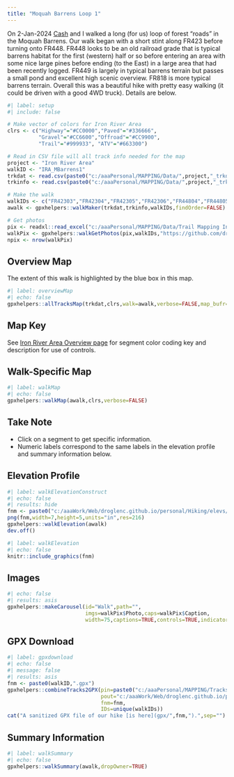 ```yaml
---
title: "Moquah Barrens Loop 1"
---
```


On 2-Jan-2024 [Cash](../shelties.html#cash) and I walked a long (for us) loop of forest "roads" in the Moquah Barrens. Our walk began with a short stint along FR423 before turning onto FR448. FR448 looks to be an old railroad grade that is typical barrens habitat for the first (western) half or so before entering an area with some nice large pines before ending (to the East) in a large area that had been recently logged. FR449 is largely in typical barrens terrain but passes a small pond and excellent high scenic overview. FR818 is more typical barrens terrain. Overall this was a beautiful hike with pretty easy walking (it could be driven with a good 4WD truck). Details are below.

```r
#| label: setup
#| include: false

# Make vector of colors for Iron River Area
clrs <- c("Highway"="#CC0000","Paved"="#336666",
          "Gravel"="#CC6600","Offroad"="#CC9900",
          "Trail"="#999933", "ATV"="#663300")

# Read in CSV file will all track info needed for the map
project <- "Iron River Area"
walkID <- "IRA_MBarrens1"
trkdat <- read.csv(paste0("c:/aaaPersonal/MAPPING/Data/",project,"_trkdat.csv"))
trkinfo <- read.csv(paste0("c:/aaaPersonal/MAPPING/Data/",project,"_trkinfo.csv"))

# Make the walk
walkIDs <- c("FR42303","FR42304","FR42305","FR42306","FR44804","FR44805","FR44806","FR44807","FR44910","FR44909","FR44908","FR44907","FR81803","FR81802","FR81801")
awalk <- gpxhelpers::walkMaker(trkdat,trkinfo,walkIDs,findOrder=FALSE)

# Get photos
pix <- readxl::read_excel("c:/aaaPersonal/MAPPING/Data/Trail Mapping Info.xlsx",sheet="Photos")
walkPix <- gpxhelpers::walkGetPhotos(pix,walkIDs,"https://github.com/droglenc/MAPPING/raw/main/Images")
npix <- nrow(walkPix)
```

## Overview Map
The extent of this walk is highlighted by the blue box in this map.

```r
#| label: overviewMap
#| echo: false
gpxhelpers::allTracksMap(trkdat,clrs,walk=awalk,verbose=FALSE,map_bufr=0.0008)
```

:::{.callout-info appearance="simple"}
## Map Key
See [Iron River Area Overview page](Iron River Area.html) for segment color coding key and description for use of controls.
:::

## Walk-Specific Map
```r
#| label: walkMap
#| echo: false
gpxhelpers::walkMap(awalk,clrs,verbose=FALSE)
```

:::{.callout-note appearance="simple"}
## Take Note
- Click on a segment to get specific information.
- Numeric labels correspond to the same labels in the elevation profile and summary information below.
:::

## Elevation Profile
```r
#| label: walkElevationConstruct
#| echo: false
#| results: hide
fnm <- paste0("c:/aaaWork/Web/droglenc.github.io/personal/Hiking/elevs/",walkID,".png") 
png(fnm,width=7,height=5,units="in",res=216)
gpxhelpers::walkElevation(awalk)
dev.off()
```
```r
#| label: walkElevation
#| echo: false
knitr::include_graphics(fnm)
```

## Images
```r
#| echo: false
#| results: asis
gpxhelpers::makeCarousel(id="Walk",path="",
                         imgs=walkPix$Photo,caps=walkPix$Caption,
                         width=75,captions=TRUE,controls=TRUE,indicators=FALSE)
```

## GPX Download
```r
#| label: gpxdownload
#| echo: false
#| message: false
#| results: asis
fnm <- paste0(walkID,".gpx")
gpxhelpers::combineTracks2GPX(pin=paste0("c:/aaaPersonal/MAPPING/Tracks/",project),
                              pout="c:/aaaWork/Web/droglenc.github.io/personal/Hiking/gpx",
                              fnm=fnm,
                              IDs=unique(walkIDs))
cat("A sanitized GPX file of our hike [is here](gpx/",fnm,").",sep="")
```

## Summary Information
```r
#| label: walkSummary
#| echo: false
gpxhelpers::walkSummary(awalk,dropOwner=TRUE)
```

